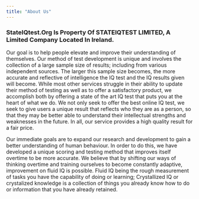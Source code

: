 ```yaml
---
title: "About Us"
---
```

### StateIQtest.Org Is Property Of STATEIQTEST LIMITED, A Limited Company Located In Ireland.

Our goal is to help people elevate and improve their understanding of themselves. Our method of test development is unique and involves the collection of a large sample size of results; including from various independent sources. The larger this sample size becomes, the more accurate and reflective of intelligence the IQ test and the IQ results given will become. While most other services struggle in their ability to update their method of testing as well as to offer a satisfactory product, we accomplish both by offering a state of the art IQ test that puts you at the heart of what we do. We not only seek to offer the best online IQ test, we seek to give users a unique result that reflects who they are as a person, so that they may be better able to understand their intellectual strengths and weaknesses in the future. In all, our service provides a high quality result for a fair price.

Our immediate goals are to expand our research and development to gain a better understanding of human behaviour. In order to do this, we have developed a unique scoring and testing method that improves itself overtime to be more accurate. We believe that by shifting our ways of thinking overtime and training ourselves to become constantly adaptive, improvement on fluid IQ is possible. Fluid IQ being the rough measurement of tasks you have the capability of doing or learning; Crystallized IQ or crystalized knowledge is a collection of things you already know how to do or information that you have already retained.